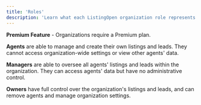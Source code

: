 ```yaml
---
title: 'Roles'
description: 'Learn what each ListingOpen organization role represents.'
---
```


<Tip>**Premium Feature** - Organizations require a Premium plan.</Tip>

**Agents** are able to manage and create their own listings and leads. They cannot access organization-wide settings or view other agents' data.

**Managers** are able to oversee all agents' listings and leads within the organization. They can access agents' data but have no administrative control.

**Owners** have full control over the organization's listings and leads, and can remove agents and manage organization settings.
